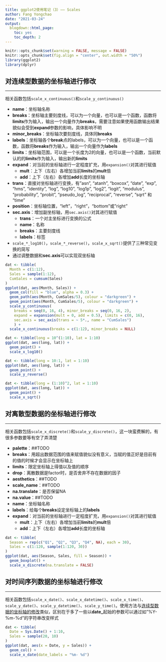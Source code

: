 ```yaml
---
title: ggplot2使用笔记（3）—— Scales
author: Fang Yongchao
date: "2021-03-24"
output:
  blogdown::html_page:
    toc: yes
    toc_depth: 2
---
```


```r
knitr::opts_chunk$set(warning = FALSE, message = FALSE)
knitr::opts_chunk$set(fig.align = "center", out.width = "50%")
library(ggplot2)
library(dplyr)
```


## 对连续型数据的坐标轴进行修改

----------------------

相关函数包括`scale_x_continuous()`和`scale_y_continuous()`

- **name**：坐标轴名称
- **breaks**：坐标轴主要刻度线，可以为一个向量，也可以是一个函数，函数将**limits**作为输入，输出一个向量作为**breaks**，需要注意如果使用函数输出结果貌似会受到**expand**参数的影响，具体影响不明
- **minor_breaks**：坐标轴次要刻度线，具体同**breaks**
- **labels**：坐标轴各个**break**点的labels，可以为一个向量，也可以是一个函数，函数将**breaks**作为输入，输出一个向量作为**labels**
- **limits**：坐标轴范围，可以是一个长度为2的向量，也可以是一个函数，当前默认的的**limits**作为输入，输出新的**limits**
- **expand**：对当前的坐标轴进行一定程度扩充，用`expansion()`对其进行赋值
  - **mult**：上下（左右）各增加当前**limits**的**mult**倍
  - **add**：上下（左右）各增加**add**长度的坐标轴
- **trans**：直接对坐标轴进行变换，有"asn", "atanh", "boxcox", "date", "exp", "hms", "identity", "log", "log10", "log1p", "log2", "logit", "modulus", "probability", "probit", "pseudo_log", "reciprocal", "reverse", "sqrt" 和 "time"
- **position**：坐标轴位置，"left"，"right"，"bottom"或"right"
- **sec.axis**：增加副坐标轴，用`sec.axis()`对其进行赋值
  - **trans**：一个对主坐标进行变换的公式
  - **name**：名称
  - **breaks**：主要刻度线
  - **labels**：标签
- `scale_*_log10()`，`scale_*_reverse()`，`scale_x_sqrt()`提供了三种常见变换的简写
- 通过调整数据和**sec.axis**可以实现双坐标轴

```r
dat <- tibble(
  Month = c(1:12), 
  Sales = sample(1:12),
  CumSales = cumsum(Sales)
)
ggplot(dat, aes(Month, Sales)) +
  geom_col(fill = "blue", alpha = 0.3) +
  geom_path(aes(Month, CumSales/5), colour = "darkgreen") +
  geom_point(aes(Month, CumSales/5), colour = "darkgreen") +
  scale_y_continuous(
    breaks = seq(0, 16, 4), minor_breaks = seq(0, 16, 2),
    expand = expansion(mult = 0, add = 0.5), limits = c(0, 16),
    sec.axis = sec_axis(trans = ~ 5*., name = "CumSales")
    ) +
  scale_x_continuous(breaks = c(1:12), minor_breaks = NULL)
```

```r
dat <- tibble(long = 10^(1:10), lat = 1:10)
ggplot(dat, aes(long, lat)) +
  geom_point() +
  scale_x_log10()
```

```r
dat <- tibble(long = 10:1, lat = 1:10)
ggplot(dat, aes(long, lat)) +
  geom_point() +
  scale_y_reverse()
```

```r
dat <- tibble(long = (1:10)^2, lat = 1:10)
ggplot(dat, aes(long, lat)) +
  geom_point() +
  scale_x_sqrt()
```

## 对离散型数据的坐标轴进行修改

----------------------------

相关函数包括`scale_x_discrete()`和`scale_y_discrete()`，这一块蛮费解的，有很多参数要等有空了弄清楚

- **palette**：##TODO
- **breaks**：用超出数据范围的值来赋值貌似没有意义，当赋的值正好是目前有的值的时候才会显示在坐标轴上
- **limits**：限定坐标轴上得值以及值的顺序
- **drop**：离散数据是factor时，是否舍弃不存在数据的因子
- **aesthetics**：##TODO
- **scale_name**：##TODO
- **na.translate**：是否保留NA
- **na.value**：##TODO
- **name**：坐标轴名称
- **labels**：给每个**breaks**设定坐标轴上的**labels**
- **expand**：对当前的坐标轴进行一定程度扩充，用`expansion()`对其进行赋值
  - **mult**：上下（左右）各增加当前**limits**的**mult**倍
  - **add**：上下（左右）各增加**add**长度的坐标轴
  
```r
dat <- tibble(
  Season = rep(c("Q1", "Q2", "Q3", "Q4", NA), each = 30),
  Sales = c(1:120, sample(1:120, 30))
)
ggplot(dat, aes(Season, Sales, fill = Season)) +
  geom_boxplot() +
  scale_x_discrete(na.translate = FALSE)
```

## 对时间序列数据的坐标轴进行修改

--------------------------------

相关函数包括`scale_x_date()`、`scale_x_datetime()`、`scale_x_time()`、`scale_y_date()`、`scale_y_datetime()`、`scale_y_time()`。使用方法与[连续型数据的坐标轴的修改](#对连续型数据的坐标轴进行修改)类似，区别在于多了一些以**date_**起始的参数可以通过如"%Y-%m-%d"的字符串改变样式


```r
dat <- tibble(
  Date = Sys.Date() + 1:10,
  Sales = sample(20, 10)
)
ggplot(dat, aes(x = Date, y = Sales)) + 
  geom_col() + 
  scale_x_date(date_labels = "%m- %d")
```



